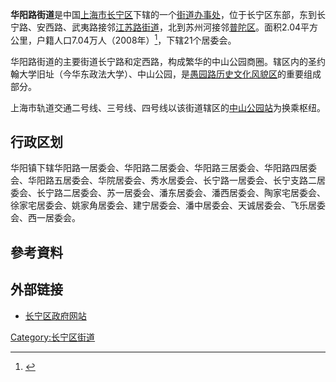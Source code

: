{{中国乡级行政区
|行政区全称 = 华阳路街道
|景观照片文件名 = Shanghai14.JPG
|景观照片描述 = 兆丰嘉园
|汉语拼音 = 
|其他语言 = 
|其他语言名称 = 
|位置图文件名 = 
|位置图描述 = 
|自定义图片=
|上级行政区 = [[上海市|上海市]][[长宁区|长宁区]]
|行政区类别 = [[街道|街道]]
|行政区划代码 = 310105001
|行政区划 = 21个
|村委会 =
|居委会 = 21
|建置时间 = 1960年4月10日
|领导职位 = 办事处主任
|领导名称 = 陈颖
|政府驻地 = 定西路1310弄12号
|毗邻 = 
|总面积 = 2.04[[平方公里|平方公里]]
|总人口 = 
|户籍人口 = 7.4万人
|户籍人口年份 = 
|常住人口 = 8.3万人
|常住人口年份 = 
|人口密度 =
|GDP = 
|邮政编码 = 200051
|电话区号 = 21
|官方网站 = http://www.huayang.org.cn/ 
|网站名称 = 春满华阳
}}

'''华阳路街道'''是中国[[上海市|上海市]][[长宁区|长宁区]]下辖的一个[[街道办事处|街道办事处]]，位于长宁区东部，东到长宁路、安西路、武夷路接邻[[江苏路街道|江苏路街道]]，北到苏州河接邻[[普陀区_(上海市)|普陀区]]。面积2.04平方公里，户籍人口7.04万人（2008年）<ref>{{Cite web |url=http://www.huayangsh.org/jianjie.htm |title=华阳路街道简介 |accessdate=2008-08-10 |archive-date=2008-06-22 |archive-url=https://web.archive.org/web/20080622031045/http://www.huayangsh.org/jianjie.htm |dead-url=yes }}</ref>，下辖21个居委会。

华阳路街道的主要街道长宁路和定西路，构成繁华的中山公园商圈。辖区内的圣约翰大学旧址（今华东政法大学）、中山公园，是[[愚园路历史文化风貌区|愚园路历史文化风貌区]]的重要组成部分。

上海市轨道交通二号线、三号线、四号线以该街道辖区的[[中山公园站_(上海市)|中山公园站]]为换乘枢纽。

== 行政区划 ==
华阳镇下辖华阳路一居委会、华阳路二居委会、华阳路三居委会、华阳路四居委会、华阳路五居委会、华院居委会、秀水居委会、长宁路一居委会、长宁支路二居委会、长宁路二居委会、苏一居委会、潘东居委会、潘西居委会、陶家宅居委会、徐家宅居委会、姚家角居委会、建宁居委会、潘中居委会、天诚居委会、飞乐居委会、西一居委会。

== 參考資料 ==
<div class="references-small">
<references />
</div>

== 外部链接 ==
* [http://www.changning.sh.cn/ 长宁区政府网站]{{Wayback|url=http://www.changning.sh.cn/ |date=20130723015552 }}

{{长宁区行政区划}}
{{上海行政区划小作品}}

[[Category:长宁区街道|Category:长宁区街道]]